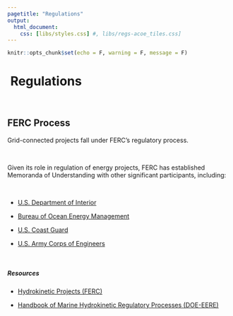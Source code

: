 ```yaml
---
pagetitle: "Regulations"
output:
  html_document:
    css: [libs/styles.css] #, libs/regs-acoe_tiles.css]
---
```


```r
knitr::opts_chunk$set(echo = F, warning = F, message = F)
```


<h1>
  <a href="./regs.html" style="text-decoration:none;">
    <i class="fa fa-arrow-circle-left" style="color:#0b56a6"></i>
  </a>&nbsp;Regulations
</h1>

<br>

## FERC Process

Grid-connected projects fall under FERC’s regulatory process.

<br>

Given its role in regulation of energy projects, FERC has established Memoranda of Understanding with other significant participants, including:

<br>

- <a href="https://www.ferc.gov/sites/default/files/2020-04/mou-doi.pdf" target="_blank">U.S. Department of Interior </a>

- <a href="https://www.ferc.gov/sites/default/files/2020-06/Guidance-document-on-Outer-Continental-Shelf-development-with-DOI.pdf" target="_blank">Bureau of Ocean Energy Management </a>

- <a href="https://www.ferc.gov/sites/default/files/2020-04/mou-uscg-03-2013.pdf" target="_blank">U.S. Coast Guard </a>

- <a href="https://www.ferc.gov/sites/default/files/2020-04/07-21-16.pdf" target="_blank">U.S. Army Corps of Engineers </a>

<br>

##### **Resources**

- <a href="https://www.ferc.gov/industries-data/hydropower/licensing/hydrokinetic-projects" target="_blank">Hydrokinetic Projects (FERC) </a>
- <a href="https://www.energy.gov/sites/prod/files/2020/09/f78/mhk-regulatory-processes-handbook-2020.pdf" target="_blank">Handbook of Marine Hydrokinetic Regulatory Processes (DOE-EERE)</a>

    </li>
</ul>

